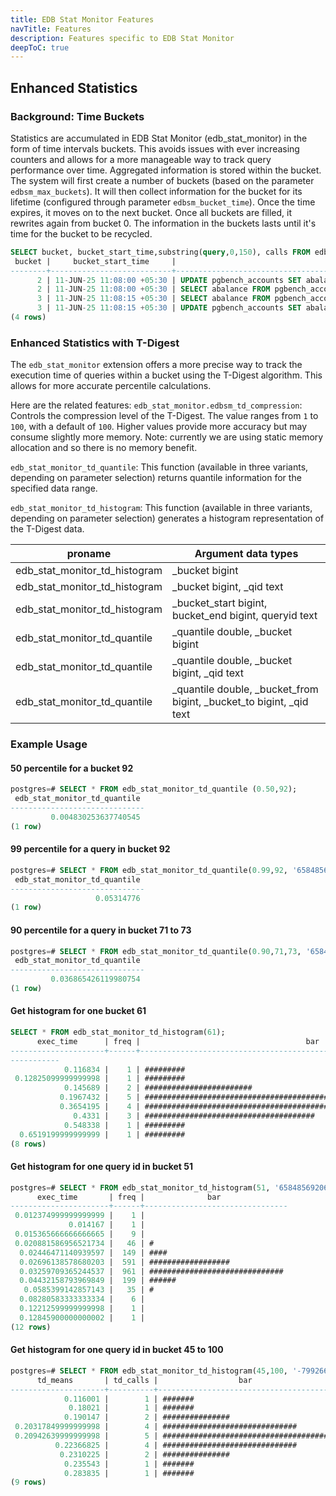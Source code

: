 ```yaml
---
title: EDB Stat Monitor Features
navTitle: Features
description: Features specific to EDB Stat Monitor
deepToC: true
---
```


## Enhanced Statistics

### Background: Time Buckets

Statistics are accumulated in EDB Stat Monitor (edb_stat_monitor) in the form of time intervals buckets. 
This avoids issues with ever increasing counters and allows for a more manageable way to track query performance over time.
Aggregated information is stored within the bucket.  
The system will first create a number of buckets (based on the parameter `edbsm_max_buckets`).
It will then collect information for the bucket for its lifetime (configured through parameter `edbsm_bucket_time`).
Once the time expires, it moves on to the next bucket.
Once all buckets are filled, it rewrites again from bucket 0.
The information in the buckets lasts until it's time for the bucket to be recycled.

```sql
SELECT bucket, bucket_start_time,substring(query,0,150), calls FROM edb_stat_monitor WHERE query LIKE '%pgbench_accounts%' ORDER BY bucket;
 bucket |     bucket_start_time     |                                                                       substring                                                                       | calls 
--------+---------------------------+-------------------------------------------------------------------------------------------------------------------------------------------------------+-------
      2 | 11-JUN-25 11:08:00 +05:30 | UPDATE pgbench_accounts SET abalance = abalance + 467 WHERE aid = 4258024                                                                             |   203
      2 | 11-JUN-25 11:08:00 +05:30 | SELECT abalance FROM pgbench_accounts WHERE aid = 4258024                                                                                             |   203
      3 | 11-JUN-25 11:08:15 +05:30 | SELECT abalance FROM pgbench_accounts WHERE aid = 3324015                                                                                             |    50
      3 | 11-JUN-25 11:08:15 +05:30 | UPDATE pgbench_accounts SET abalance = abalance + -2709 WHERE aid = 3324015                                                                           |    50
(4 rows)
```

### Enhanced Statistics with T-Digest

The `edb_stat_monitor` extension offers a more precise way to track the execution time of queries within a bucket using the T-Digest algorithm. This allows for more accurate percentile calculations.

Here are the related features: `edb_stat_monitor.edbsm_td_compression`: Controls the compression level of the T-Digest. The value ranges from `1` to `100`, with a default of `100`. Higher values provide more accuracy but may consume slightly more memory. Note: currently we are using static memory allocation and so there is no memory benefit.

`edb_stat_monitor_td_quantile`: This function (available in three variants, depending on parameter selection) returns quantile information for the specified data range.

`edb_stat_monitor_td_histogram`: This function (available in three variants, depending on parameter selection) generates a histogram representation of the T-Digest data.

| proname                       | Argument data types                                                 |
|-------------------------------|---------------------------------------------------------------------|
| edb_stat_monitor_td_histogram | _bucket bigint                                                      |
| edb_stat_monitor_td_histogram | _bucket bigint, _qid text                                           |
| edb_stat_monitor_td_histogram | _bucket_start bigint, bucket_end bigint, queryid text               |
| edb_stat_monitor_td_quantile  | _quantile double, _bucket bigint                                    |
| edb_stat_monitor_td_quantile  | _quantile double, _bucket bigint, _qid text                         |
| edb_stat_monitor_td_quantile  | _quantile double, _bucket_from bigint, _bucket_to bigint, _qid text |

### Example Usage

#### 50 percentile for a bucket 92

```sql
postgres=# SELECT * FROM edb_stat_monitor_td_quantile (0.50,92);
 edb_stat_monitor_td_quantile
------------------------------
         0.004830253637740545
(1 row)
```

#### 99 percentile for a query in bucket 92

```sql
postgres=# SELECT * FROM edb_stat_monitor_td_quantile(0.99,92, '6584856920617530174');
 edb_stat_monitor_td_quantile
------------------------------
                   0.05314776
(1 row)
```

#### 90 percentile for a query in bucket 71 to 73

```sql
postgres=# SELECT * FROM edb_stat_monitor_td_quantile(0.90,71,73, '6584856920617530174');
 edb_stat_monitor_td_quantile
------------------------------
         0.036865426119980754
(1 row)
```

#### Get histogram for one bucket 61

```sql
SELECT * FROM edb_stat_monitor_td_histogram(61);
      exec_time      | freq |                                     bar
---------------------+------+------------------------------------------------------------------
-----------
            0.116834 |    1 | #########
 0.12825099999999998 |    1 | #########
            0.145689 |    2 | ########################
           0.1967432 |    5 | #################################################################
           0.3654195 |    4 | #####################################################
              0.4331 |    3 | ######################################
            0.548338 |    1 | #########
  0.6519199999999999 |    1 | #########
(8 rows)
```

#### Get histogram for one query id in bucket 51

```sql
postgres=# SELECT * FROM edb_stat_monitor_td_histogram(51, '6584856920617530174');
      exec_time       | freq |              bar
----------------------+------+--------------------------------
 0.012374999999999999 |    1 |
             0.014167 |    1 |
 0.015365666666666665 |    9 |
 0.020881586956521734 |   46 | #
  0.02446471140939597 |  149 | ####
  0.02696138578680203 |  591 | ##################
  0.03259709365244537 |  961 | ##############################
  0.04432158793969849 |  199 | ######
   0.0585399142857143 |   35 | #
  0.08280583333333334 |    6 |
  0.12212599999999998 |    1 |
  0.12845900000000002 |    1 |
(12 rows)
```

#### Get histogram for one query id in bucket 45 to 100

```sql
postgres=# SELECT * FROM edb_stat_monitor_td_histogram(45,100, '-799266892278171905');
      td_means       | td_calls |                  bar
---------------------+----------+---------------------------------------
            0.116001 |        1 | #######
             0.18021 |        1 | #######
            0.190147 |        2 | ###############
 0.20317849999999998 |        4 | ##############################
 0.20942639999999998 |        5 | #####################################
          0.22366825 |        4 | ##############################
           0.2310225 |        2 | ###############
            0.235543 |        1 | #######
            0.283835 |        1 | #######
(9 rows)
```

